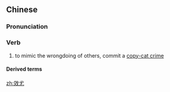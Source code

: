 ==Chinese==
{{zh-forms}}

===Pronunciation===
{{zh-pron
|m=xiàoyóu
|c=haau6 jau4
|mn=hāu-iû
|cat=v
}}

===Verb===
{{zh-verb}}

# {{lb|zh|literary}} to mimic the wrongdoing of others, commit a [[copy-cat crime]]

====Derived terms====
{{zh-der|以儆效尤}}

[[zh:效尤]]